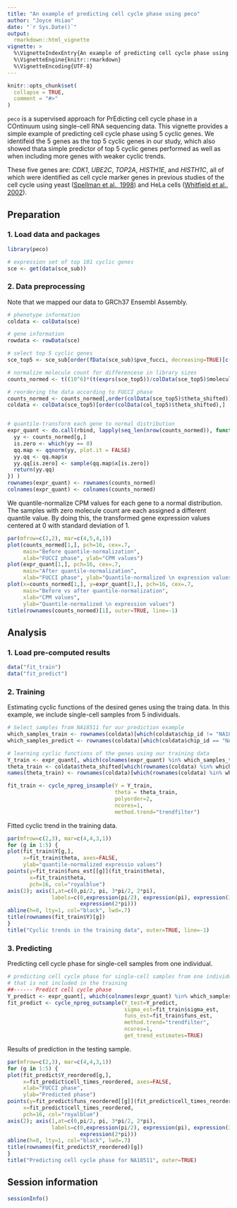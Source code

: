```yaml
---
title: "An example of predicting cell cycle phase using peco"
author: "Joyce Hsiao"
date: "`r Sys.Date()`"
output: 
  rmarkdown::html_vignette
vignette: >
  %\VignetteIndexEntry{An example of predicting cell cycle phase using peco}
  %\VignetteEngine{knitr::rmarkdown}
  %\VignetteEncoding{UTF-8}
---
```


```r
knitr::opts_chunk$set(
  collapse = TRUE,
  comment = "#>"
)
```

`peco` is a supervised approach for PrEdicting cell cycle phase in a
COntinuum using single-cell RNA sequencing data. This vignette provides a simple
example of predicting cell cycle phase using 5 cyclic genes. We identifeid
the 5 genes as the top 5 cyclic genes in our study, which also showed thata simple predictor of top 5 cyclic genes performed as well as when including more genes with
weaker cyclic trends. 

These five genes are: _CDK1_, _UBE2C_, _TOP2A_, _HISTH1E_, and _HISTH1C_, all of which were identified as cell cycle marker genes in previous studies of the cell cycle using yeast ([Spellman et al., 1998][spellman]) and HeLa cells ([Whitfield et al., 2002][whitfield]).


## Preparation

### 1. Load data and packages

```r
library(peco)

# expression set of top 101 cyclic genes
sce <- get(data(sce_sub))
```

### 2. Data preprocessing

Note that we mapped our data to GRCh37 Ensembl Assembly. 

```r
# phenotype information
coldata <- colData(sce)

# gene information
rowdata <- rowData(sce)

# select top 5 cyclic genes
sce_top5 <- sce_sub[order(fData(sce_sub)$pve_fucci, decreasing=TRUE)[c(1:5)],]

# normalize molecule count for differencese in library sizes
counts_normed <- t((10^6)*(t(exprs(sce_top5))/colData(sce_top5)$molecules))

# reordering the data according to FUCCI phase
counts_normed <- counts_normed[,order(colData(sce_top5)$theta_shifted)]
coldata <- colData(sce_top5)[order(colData(col_top5)$theta_shifted),]


# quantile-transform each gene to normal distribution
expr_quant <- do.call(rbind, lapply(seq_len(nrow(counts_normed)), function(g) {
  yy <- counts_normed[g,]
  is.zero <- which(yy == 0)
  qq.map <- qqnorm(yy, plot.it = FALSE)
  yy.qq <- qq.map$x
  yy.qq[is.zero] <- sample(qq.map$x[is.zero])
  return(yy.qq)
}) )
rownames(expr_quant) <- rownames(counts_normed)
colnames(expr_quant) <- colnames(counts_normed)
```

We quantile-normalize CPM values for each gene to a normal
distribution. The samples with zero molecule count are each assigned a
different quantile value. By doing this, the transformed gene
expression values centered at 0 with standard deviation of 1.

```r
par(mfrow=c(2,2), mar=c(4,5,4,1))
plot(counts_normed[1,], pch=16, cex=.7,
     main="Before quantile-normalization",
     xlab="FUCCI phase", ylab="CPM values")
plot(expr_quant[1,], pch=16, cex=.7,
     main="After quantile-normalization",
     xlab="FUCCI phase", ylab="Quantile-normalized \n expression values")
plot(x=counts_normed[1,], y=expr_quant[1,], pch=16, cex=.7,
     main="Before vs after quantile-normalization",
     xlab="CPM values", 
     ylab="Quantile-normalized \n expression values")
title(rownames(counts_normed)[1], outer=TRUE, line=-1)
```

## Analysis

### 1. Load pre-computed results

```r
data("fit_train")
data("fit_predict")
```

### 2. Training

Estimating cyclic functions of the desired genes using the traing
data. In this example, we include single-cell samples from 5
individuals.

```r
# Select samples from NA18511 for our prediction example
which_samples_train <- rownames(coldata)[which(coldata$chip_id != "NA18511")]
which_samples_predict <- rownames(coldata)[which(coldata$chip_id == "NA18511")]

# learning cyclic functions of the genes using our training data
Y_train <- expr_quant[, which(colnames(expr_quant) %in% which_samples_train)]
theta_train <- coldata$theta_shifted[which(rownames(coldata) %in% which_samples_train)]
names(theta_train) <- rownames(coldata)[which(rownames(coldata) %in% which_samples_train)]

fit_train <- cycle_npreg_insample(Y = Y_train,
                                  theta = theta_train,
                                  polyorder=2,
                                  ncores=1,
                                  method.trend="trendfilter")
```

Fitted cyclic trend in the training data.

```r
par(mfrow=c(2,3), mar=c(4,4,3,1))
for (g in 1:5) {
plot(fit_train$Y[g,], 
     x=fit_train$theta, axes=FALSE,
     ylab="quantile-normalized expressio values")
points(y=fit_train$funs_est[[g]](fit_train$theta),
       x=fit_train$theta,
       pch=16, col="royalblue")
axis(2); axis(1,at=c(0,pi/2, pi, 3*pi/2, 2*pi),
              labels=c(0,expression(pi/2), expression(pi), expression(3*pi/2),
                       expression(2*pi)))
abline(h=0, lty=1, col="black", lwd=.7)
title(rownames(fit_train$Y)[g])
}
title("Cyclic trends in the training data", outer=TRUE, line=-1)
```

### 3. Predicting

Predicting cell cycle phase for single-cell samples from one individual.

```r
# predicting cell cycle phase for single-cell samples from one individual
# that is not included in the training 
##------ Predict cell cycle phase
Y_predict <- expr_quant[, which(colnames(expr_quant) %in% which_samples_predict)]
fit_predict <- cycle_npreg_outsample(Y_test=Y_predict,
                                     sigma_est=fit_train$sigma_est,
                                     funs_est=fit_train$funs_est,
                                     method.trend="trendfilter",
                                     ncores=1,
                                     get_trend_estimates=TRUE)
```

Results of prediction in the testing sample. 

```r
par(mfrow=c(2,3), mar=c(4,4,3,1))
for (g in 1:5) {
plot(fit_predict$Y_reordered[g,], 
     x=fit_predict$cell_times_reordered, axes=FALSE,
     xlab="FUCCI phase",
     ylab="Predicted phase")
points(y=fit_predict$funs_reordered[[g]](fit_predict$cell_times_reordered),
     x=fit_predict$cell_times_reordered,
     pch=16, col="royalblue")
axis(2); axis(1,at=c(0,pi/2, pi, 3*pi/2, 2*pi),
              labels=c(0,expression(pi/2), expression(pi), expression(3*pi/2),
                       expression(2*pi)))
abline(h=0, lty=1, col="black", lwd=.7)
title(rownames(fit_predict$Y_reordered)[g])
}
title("Predicting cell cycle phase for NA18511", outer=TRUE)
```

## Session information

```r
sessionInfo()
```

[spellman]: https://www.ncbi.nlm.nih.gov/pmc/articles/PMC25624
[whitfield]: https://www.ncbi.nlm.nih.gov/pmc/articles/PMC117619
